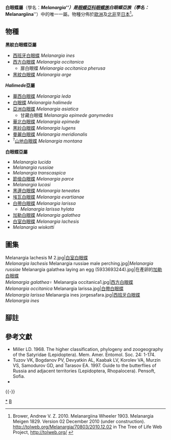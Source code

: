 {{NoteTA
|G1=Butterfly
}}
{{Automatic taxobox
| taxon = Melanargia
| image = Melanargia galathea drying early in the morning in Dourbes, Viroin valley, Belgium..JPG
| image_caption = [[加勒白眼蝶|加勒白眼蝶]]<br />''Melanargia galathea''
| authority = Meigen, 1828
| type_species = [[加勒白眼蝶|加勒白眼蝶]]<br />''Papilio galathea''
| type_species_authority = Linnaeus, 1758
| subdivision_ranks = 物種
| subdivision =
共有3個亞屬<ref>Nazari, V., Ten Hagen, W.,Bozano, G.C. 2010. Molecular systematics and phylogeny of the 'Marbled Whites' (Lepidoptera: Nymphalidae, Satyrinae, Melanargia Meigen). Systematic Entomology 35: 132-147.</ref>和21種，詳閱正文。
| synonyms = 
* ''Melanargiina'' <small>Wheeler 1903</small>
* ''Arge'' <small>Hübner 1819</small>
* ''Agapetes'' <small>Billberg 1820</small>
* ''Ledargia'' <small>Houlbert 1922</small>
* ''Halimede'' <small>Oberthür & Houlbert 1922</small>
* ''Lachesis'' <small>Oberthür & Houlbert 1922</small>
* ''Parce'' <small>Oberthür & Houlbert 1922</small>
* ''Argeformia'' <small>Verity 1923</small>
}}

'''白眼蝶屬'''（學名：'''''Melanargia'''''）是[[眼蝶亞科|眼蝶亞科]][[眼蝶族|眼蝶族]]'''白眼蝶亞族'''（學名：'''''Melanargiina'''''）中的唯一一屬。物種分佈於[[歐洲|歐洲]]及[[北非|北非]]至[[日本|日本]]<ref>Brower, Andrew V. Z. 2010. Melanargiina Wheeler 1903. Melanargia Meigen 1829. Version 02 December 2010 (under construction). http://tolweb.org/Melanargia/70803/2010.12.02 {{Wayback|url=http://tolweb.org/Melanargia/70803/2010.12.02 |date=20191130233406 }} in The Tree of Life Web Project, http://tolweb.org/ {{Wayback|url=http://tolweb.org/ |date=20110515100516 }}</ref>。

== 物種 ==
'''黑紋白眼蝶亞屬'''
* [[西班牙白眼蝶|西班牙白眼蝶]] ''Melanargia ines''
* [[西方白眼蝶|西方白眼蝶]] ''Melanargia occitanica''
** 扉白眼蝶 ''Melanargia occitanica pherusa''
* [[黑紋白眼蝶|黑紋白眼蝶]] ''Melanargia arge''

'''''Halimede''亞屬'''
* [[華西白眼蝶|華西白眼蝶]] ''Melanargia leda''
* [[白眼蝶|白眼蝶]] ''Melanargia halimede''
* [[亞洲白眼蝶|亞洲白眼蝶]] ''Melanargia asiatica''
** 甘藏白眼蝶 ''Melanargia epimede ganymedes''
* [[華北白眼蝶|華北白眼蝶]] ''Melanargia epimede''
* [[黑紗白眼蝶|黑紗白眼蝶]] ''Melanargia lugens''
* [[曼麗白眼蝶|曼麗白眼蝶]] ''Melanargia meridionalis''
* <sup>?</sup>[[山地白眼蝶|山地白眼蝶]] ''Melanargia montana''

'''白眼蝶亞屬'''
* ''Melanargia lucida''
* ''Melanargia russiae''
* ''Melanargia transcaspica''
* [[節儉白眼蝶|節儉白眼蝶]] ''Melanargia parce''
* ''Melanargia lucasi''
* [[黑邊白眼蝶|黑邊白眼蝶]] ''Melanargia teneates''
* [[埃瓦白眼蝶|埃瓦白眼蝶]] ''Melanargia evartianae''
* [[白帶白眼蝶|白帶白眼蝶]] ''Melanargia larissa''
** ''Melanargia larissa hylata''
* [[加勒白眼蝶|加勒白眼蝶]] ''Melanargia galathea''
* [[白室白眼蝶|白室白眼蝶]] ''Melanargia lachesis''
* ''Melanargia wiskotti''

== 圖集 ==
<gallery mode="packed">
Melanargia lachesis M 2.jpg|[[白室白眼蝶|白室白眼蝶]]<br />''Melanargia lachesis''
Melanargia russiae male perching.jpg|''Melanargia russiae''
Melanargia galathea laying an egg (5933693244).jpg|在產卵的[[加勒白眼蝶|加勒白眼蝶]]<br />''Melanargia galathea''♀
Melanargia occitanica1.jpg|[[西方白眼蝶|西方白眼蝶]]<br />''Melanargia occitanica''
Melanargia larissa.jpg|[[白帶白眼蝶|白帶白眼蝶]]<br />''Melanargia larissa''
Melanargia ines jorgesafara.jpg|[[西班牙白眼蝶|西班牙白眼蝶]]<br />''Melanargia ines''
</gallery>

== 腳註 ==
<references/>

== 參考文獻 ==
{{Commons category| Melanargia}}
{{Wikispecies| Melanargia}}
* Miller LD. 1968. The higher classification, phylogeny and zoogeography of the Satyridae (Lepidoptera). Mem. Amer. Entomol. Soc. 24: 1-174.
* Tuzov VK, Bogdanov PV, Devyatkin AL, Kaabak LV, Korolev VA, Murzin VS, Samodurov GD, and Tarasov EA. 1997. Guide to the butterflies of Russia and adjacent territories (Lepidoptera, Rhopalocera). Pensoft, Sofia.
* {{Cite book | author = 寿建新、周尧、李宇飞 | title = 《世界蝴蝶分類名錄》 | location = 中國 | publisher = 陝西科學技術出版社 | date = 2006年4月1日 | ISBN = 9787536936768 | language= zh-hans }}
{{白眼蝶屬}}
{{-}}
{{眼蝶亞科|state=expanded}}
{{Taxonbar|from=Q1426661}}

[[Category:白眼蝶屬|*]]
[[Category:蛱蝶科|B]]